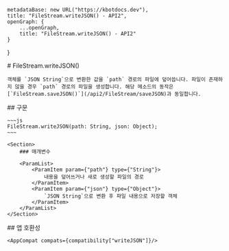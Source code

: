 
    metadataBase: new URL("https://kbotdocs.dev"),
    title: "FileStream.writeJSON() - API2",
    openGraph: {
        ...openGraph,
        title: "FileStream.writeJSON() - API2"
    }
}

<Section>
    # FileStream.writeJSON()

    객체를 `JSON String`으로 변환한 값을 `path` 경로의 파일에 덮어씁니다. 파일이 존재하지 않을 경우 `path` 경로의 파일을 생성합니다. 해당 메소드의 동작은 [`FileStream.saveJSON()`](/api2/FileStream/saveJSON)과 동일합니다.
</Section>
<Section>
    ## 구문

    ~~~js
    FileStream.writeJSON(path: String, json: Object);
    ~~~

    <Section>
        ### 매개변수

        <ParamList>
            <ParamItem param={"path"} type={"String"}>
                내용을 덮어쓰거나 새로 생성할 파일의 경로
            </ParamItem>
            <ParamItem param={"json"} type={"Object"}>
                `JSON String`으로 변환 후 파일 내용으로 저장할 객체
            </ParamItem>
        </ParamList>
    </Section>
</Section>
<Section>
    ## 앱 호환성

    <AppCompat compats={compatibility["writeJSON"]}/>
</Section>